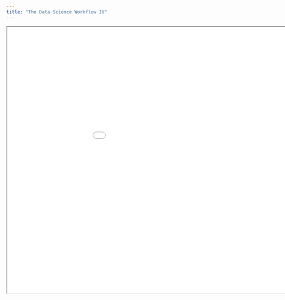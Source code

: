 ```yaml
---
title: "The Data Science Workflow IV"
---
```


```{=html}

<iframe width="1050" height="700" src="slides/06_The_Data_Science_Workflow_IV.html" class="slide-deck"></iframe>

```

